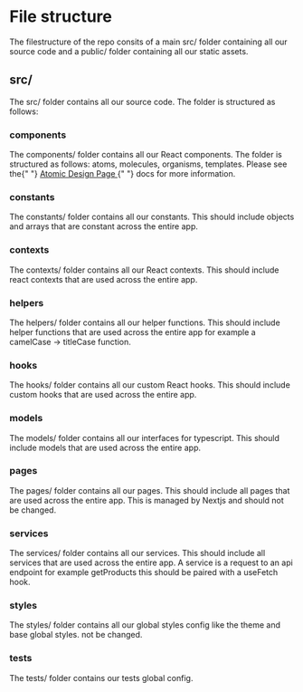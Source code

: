 
<Meta title="Styleguide/4. File Structure" />

<Story name="default">
  <h1>File structure</h1>
  <p>
    The filestructure of the repo consits of a main src/ folder containing all
    our source code and a public/ folder containing all our static assets.
  </p>
  <h2>src/</h2>
  <p>
    The src/ folder contains all our source code. The folder is structured as
    follows:
  </p>
  <h3>components</h3>
  <p>
    The components/ folder contains all our React components. The folder is
    structured as follows: atoms, molecules, organisms, templates. Please see
    the{" "}
    <a href="/?path=/docs/styleguide-3-atomic-design--default-story">
      Atomic Design Page
    </a>{" "}
    docs for more information.
  </p>
  <h3>constants</h3>
  <p>
    The constants/ folder contains all our constants. This should include
    objects and arrays that are constant across the entire app.
  </p>
  <h3>contexts</h3>
  <p>
    The contexts/ folder contains all our React contexts. This should include
    react contexts that are used across the entire app.
  </p>
  <h3>helpers</h3>
  <p>
    The helpers/ folder contains all our helper functions. This should include
    helper functions that are used across the entire app for example a camelCase
    -> titleCase function.
  </p>
  <h3>hooks</h3>
  <p>
    The hooks/ folder contains all our custom React hooks. This should include
    custom hooks that are used across the entire app.
  </p>
  <h3>models</h3>
  <p>
    The models/ folder contains all our interfaces for typescript. This should
    include models that are used across the entire app.
  </p>
  <h3>pages</h3>
  <p>
    The pages/ folder contains all our pages. This should include all pages that
    are used across the entire app. This is managed by Nextjs and should not be
    changed.
  </p>
  <h3>services</h3>
  <p>
    The services/ folder contains all our services. This should include all
    services that are used across the entire app. A service is a request to an
    api endpoint for example getProducts this should be paired with a useFetch
    hook.
  </p>
  <h3>styles</h3>
  <p>
    The styles/ folder contains all our global styles config like the theme and
    base global styles. not be changed.
  </p>
  <h3>tests</h3>
  <p>The tests/ folder contains our tests global config.</p>
</Story>
